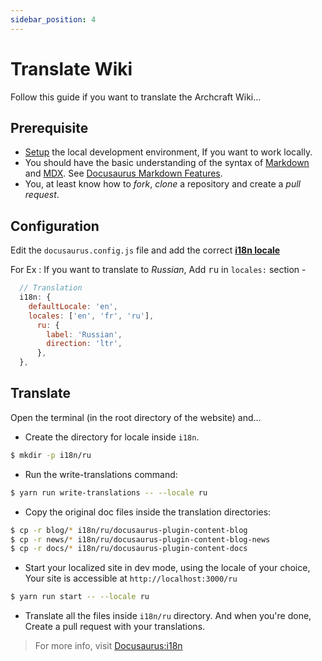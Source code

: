 ```yaml
---
sidebar_position: 4
---
```


# Translate Wiki

Follow this guide if you want to translate the Archcraft Wiki...

## Prerequisite

- [Setup](setup-env.mdx) the local development environment, If you want to work locally. 
- You should have the basic understanding of the syntax of [Markdown](https://www.markdownguide.org/cheat-sheet) and [MDX](https://mdxjs.com). See [Docusaurus Markdown Features](https://docusaurus.io/docs/markdown-features).
- You, at least know how to *fork*, *clone* a repository and create a *pull request*.

## Configuration

Edit the `docusaurus.config.js` file and add the correct **[i18n locale](https://www.npmjs.com/package/i18n-iso-countries)**

For Ex : If you want to translate to *Russian*, Add <kbd>ru</kbd> in `locales:` section -
```jsx {4-8}
  // Translation
  i18n: {
    defaultLocale: 'en',
    locales: ['en', 'fr', 'ru'],
      ru: {
        label: 'Russian',
        direction: 'ltr',
      },
  },
```

## Translate

Open the terminal (in the root directory of the website) and...

- Create the directory for locale inside `i18n`.
```bash
$ mkdir -p i18n/ru
```

- Run the write-translations command:
```bash
$ yarn run write-translations -- --locale ru
```

- Copy the original doc files inside the translation directories:
```bash
$ cp -r blog/* i18n/ru/docusaurus-plugin-content-blog
$ cp -r news/* i18n/ru/docusaurus-plugin-content-blog-news
$ cp -r docs/* i18n/ru/docusaurus-plugin-content-docs
```

- Start your localized site in dev mode, using the locale of your choice, Your site is accessible at `http://localhost:3000/ru`
```bash
$ yarn run start -- --locale ru
```

- Translate all the files inside `i18n/ru` directory. And when you're done, Create a pull request with your translations.

> For more info, visit [Docusaurus:i18n](https://docusaurus.io/docs/i18n/tutorial)
